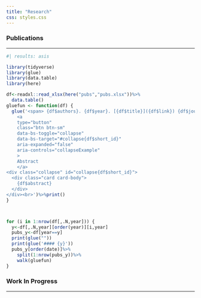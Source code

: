 ```yaml
---
title: "Research"
css: styles.css
---
```


### Publications

------------------------------------------------------------------------

```r
#| results: asis

library(tidyverse)
library(glue)
library(data.table)
library(here)

df<-readxl::read_xlsx(here("pubs","pubs.xlsx"))%>%
  data.table()
gluefun <- function(df) {
  glue('<span> {df$authors}. {df$year}. [{df$title}]({df$link}) {df$journal}.</span>
    <a 
    type="button"
    class="btn btn-sm"
    data-bs-toggle="collapse"
    data-bs-target="#collapse{df$short_id}" 
    aria-expanded="false" 
    aria-controls="collapseExample"
    >
    Abstract
    </a> 
<div class="collapse" id="collapse{df$short_id}">
  <div class="card card-body">
    {df$abstract}
  </div>
</div><br>')%>%print()
}



for (i in 1:nrow(df[,.N,year])) {
  y<-df[,.N,year][order(year)][i,year]
  pubs_y<-df[year==y]
  print(glue(""))
  print(glue('#### {y}'))
  pubs_y[order(date)]%>%
    split(1:nrow(pubs_y))%>%
    walk(gluefun)
}
```

### Work In Progress

------------------------------------------------------------------------

